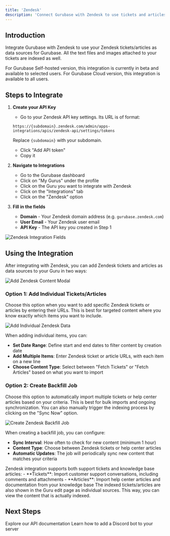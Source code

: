 ```yaml
---
title: 'Zendesk'
description: 'Connect Gurubase with Zendesk to use tickets and articles as data sources'
---
```


## Introduction

Integrate Gurubase with Zendesk to use your Zendesk tickets/articles as data sources for Gurubase. All the text files and images attached to your tickets are indexed as well.

<Note>
  For Gurubase Self-hosted version, this integration is currently in beta and available to selected users.
  For Gurubase Cloud version, this integration is available to all users.
</Note>

## Steps to Integrate

1. **Create your API Key**
    - Go to your Zendesk API key settings. Its URL is of format:

    `https://{subdomain}.zendesk.com/admin/apps-integrations/apis/zendesk-api/settings/tokens`
    
    Replace `{subdomain}` with your subdomain.
    - Click "Add API token"
    - Copy it

2. **Navigate to Integrations**
   - Go to the Gurubase dashboard
   - Click on "My Gurus" under the profile
   - Click on the Guru you want to integrate with Zendesk
   - Click on the "Integrations" tab
   - Click on the "Zendesk" option

3. **Fill in the fields**
    - **Domain** - Your Zendesk domain address (e.g. `gurubase.zendesk.com`)
    - **User Email** - Your Zendesk user email
    - **API Key** - The API key you created in Step 1

<Frame>
  <img src="/images/ingestion/zendesk/zendesk-fields.png" alt="Zendesk Integration Fields" />
</Frame>

## Using the Integration

After integrating with Zendesk, you can add Zendesk tickets and articles as data sources to your Guru in two ways:

<Frame>
  <img src="/images/ingestion/zendesk/modal.png" alt="Add Zendesk Content Modal" />
</Frame>

### Option 1: Add Individual Tickets/Articles

Choose this option when you want to add specific Zendesk tickets or articles by entering their URLs. This is best for targeted content where you know exactly which items you want to include.

<Frame>
  <img src="/images/ingestion/zendesk/individual.png" alt="Add Individual Zendesk Data" />
</Frame>

When adding individual items, you can:
- **Set Date Range**: Define start and end dates to filter content by creation date
- **Add Multiple Items**: Enter Zendesk ticket or article URLs, with each item on a new line
- **Choose Content Type**: Select between "Fetch Tickets" or "Fetch Articles" based on what you want to import

### Option 2: Create Backfill Job

Choose this option to automatically import multiple tickets or help center articles based on your criteria. This is best for bulk imports and ongoing synchronization. You can also manually trigger the indexing process by clicking on the "Sync Now" option.

<Frame>
  <img src="/images/ingestion/zendesk/backfill.png" alt="Create Zendesk Backfill Job" />
</Frame>

When creating a backfill job, you can configure:
- **Sync Interval**: How often to check for new content (minimum 1 hour)
- **Content Type**: Choose between Zendesk tickets or help center articles
- **Automatic Updates**: The job will periodically sync new content that matches your criteria

<Note>
Zendesk integration supports both support tickets and knowledge base articles:
- **Tickets**: Import customer support conversations, including comments and attachments
- **Articles**: Import help center articles and documentation from your knowledge base
</Note>

<Note>
The indexed tickets/articles are also shown in the Guru edit page as individual sources. This way, you can view the content that is actually indexed.
</Note>

## Next Steps

<CardGroup cols={2}>
  <Card
    title="API Reference"
    icon="code"
    href="/api-reference/introduction"
  >
    Explore our API documentation
  </Card>
  <Card
    title="Add Discord Bot to Your Server"
    icon="discord"
    href="/integrations/bots/discord"
  >
    Learn how to add a Discord bot to your server
  </Card>
</CardGroup>

